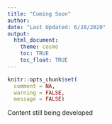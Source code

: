 ```yaml
---
title: "Coming Soon"
author:
date: "Last Updated: 6/28/2020"
output: 
  html_document:
    theme: cosmo
    toc: TRUE
    toc_float: TRUE
---
```


```r
knitr::opts_chunk$set(
  comment = NA,
  warning = FALSE,
  message = FALSE)
```


Content still being developed
